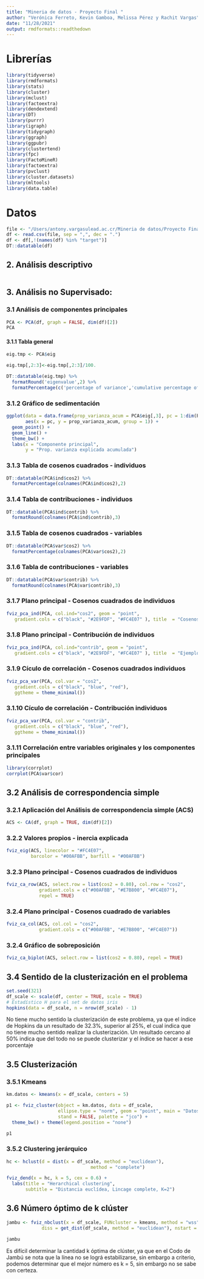 ```yaml
---
title: "Mineria de datos - Proyecto Final "
author: "Verónica Ferreto, Kevin Gamboa, Melissa Pérez y Rachit Vargas"
date: "11/28/2021"
output: rmdformats::readthedown
---
```


# Librerías

```r
library(tidyverse)
library(rmdformats)
library(stats)
library(cluster)
library(mclust)
library(factoextra)
library(dendextend)
library(DT)
library(purrr)
library(igraph)
library(tidygraph)
library(ggraph)
library(ggpubr)
library(clustertend)
library(fpc)
library(FactoMineR)
library(factoextra)
library(pvclust)
library(cluster.datasets)
library(mltools)
library(data.table)
```


# Datos 

```r

file <- "/Users/antony.vargasulead.ac.cr/Mineria de datos/Proyecto Final/Data/Heart.csv"
df <- read.csv(file, sep = ",", dec = ".")
df <- df[,!(names(df) %in% "target")]
DT::datatable(df)

```



## 2. Análisis descriptivo

```r


```


## 3. Análisis no Supervisado:

### 3.1 Análisis de componentes principales

```r

PCA <- PCA(df, graph = FALSE, dim(df)[2])
PCA

```

#### 3.1.1 Tabla general

```r
eig.tmp <- PCA$eig

eig.tmp[,2:3]<-eig.tmp[,2:3]/100.

DT::datatable(eig.tmp) %>% 
  formatRound('eigenvalue',2) %>% 
  formatPercentage(c('percentage of variance','cumulative percentage of variance'),2)

```
### 3.1.2 Gráfico de sedimentación

```r

ggplot(data = data.frame(prop_varianza_acum = PCA$eig[,3], pc = 1:dim(PCA$eig)[1]),
       aes(x = pc, y = prop_varianza_acum, group = 1)) +
  geom_point() +
  geom_line() +
  theme_bw() +
  labs(x = "Componente principal",
       y = "Prop. varianza explicada acumulada")

```

### 3.1.3 Tabla de cosenos cuadrados - individuos

```r

DT::datatable(PCA$ind$cos2) %>%
  formatPercentage(colnames(PCA$ind$cos2),2)

```
### 3.1.4 Tabla de contribuciones - individuos

```r

DT::datatable(PCA$ind$contrib) %>% 
  formatRound(colnames(PCA$ind$contrib),3)

```


### 3.1.5 Tabla de cosenos cuadrados - variables

```r

DT::datatable(PCA$var$cos2) %>% 
  formatPercentage(colnames(PCA$var$cos2),2)

```

### 3.1.6 Tabla de contribuciones - variables

```r

DT::datatable(PCA$var$contrib) %>% 
  formatRound(colnames(PCA$var$contrib),3)

```

### 3.1.7 Plano principal - Cosenos cuadrados de individuos

```r

fviz_pca_ind(PCA, col.ind="cos2", geom = "point",
   gradient.cols = c("black", "#2E9FDF", "#FC4E07" ), title  = "Cosenos cuadrados - individuos")

```


### 3.1.8 Plano principal - Contribución de individuos

```r

fviz_pca_ind(PCA, col.ind="contrib", geom = "point",
   gradient.cols = c("black", "#2E9FDF", "#FC4E07" ), title  = "Ejemplo 1 Contribución",repel = TRUE)

```



### 3.1.9 Cículo de correlación - Cosenos cuadrados individuos

```r

fviz_pca_var(PCA, col.var = "cos2",
   gradient.cols = c("black", "blue", "red"),
   ggtheme = theme_minimal())

```

### 3.1.10 Cículo de correlación - Contribución individuos

```r

fviz_pca_var(PCA, col.var = "contrib",
   gradient.cols = c("black", "blue", "red"),
   ggtheme = theme_minimal())

```
### 3.1.11 Correlación entre variables originales y los componentes principales

```r

library(corrplot)
corrplot(PCA$var$cor)

```


## 3.2 Análisis de correspondencia simple 

### 3.2.1 Aplicación del Análisis de correspondencia simple (ACS)

```r

ACS <- CA(df, graph = TRUE, dim(df)[2])

```


### 3.2.2 Valores propios - inercia explicada

```r

fviz_eig(ACS, linecolor = "#FC4E07", 
         barcolor = "#00AFBB", barfill = "#00AFBB")

```

### 3.2.3 Plano principal - Cosenos cuadrados de individuos

```r

fviz_ca_row(ACS, select.row = list(cos2 = 0.80), col.row = "cos2",
            gradient.cols = c("#00AFBB", "#E7B800", "#FC4E07"), 
            repel = TRUE)

```

### 3.2.4 Plano principal - Cosenos cuadrado de variables

```r

fviz_ca_col(ACS, col.col = "cos2", 
            gradient.cols = c("#00AFBB", "#E7B800", "#FC4E07"))

```

### 3.2.4 Gráfico de sobreposición

```r

fviz_ca_biplot(ACS, select.row = list(cos2 = 0.80), repel = TRUE)

```

## 3.4 Sentido de la clusterización en el problema

```r
set.seed(321)
df_scale <- scale(df, center = TRUE, scale = TRUE)
# Estadístico H para el set de datos iris
hopkins(data = df_scale, n = nrow(df_scale) - 1)
```

No tiene mucho sentido la clusterización de este problema, ya que el índice de Hopkins da un resultado de 32.3%, superior al 25%, el cual indica que no tiene mucho sentido realizar la clusterización. Un resultado cercano al 50% indica que del todo no se puede clusterizar y el índice se hacer a ese porcentaje


## 3.5 Clusterización

### 3.5.1 Kmeans

```r

km.datos <- kmeans(x = df_scale, centers = 5)

p1 <- fviz_cluster(object = km.datos, data = df_scale,
                   ellipse.type = "norm", geom = "point", main = "Datos iris",
                   stand = FALSE, palette = "jco") +
  theme_bw() + theme(legend.position = "none")

p1

```

### 3.5.2 Clustering jerárquico

```r

hc <- hclust(d = dist(x = df_scale, method = "euclidean"),
                               method = "complete")

fviz_dend(x = hc, k = 5, cex = 0.6) +
  labs(title = "Herarchical clustering",
       subtitle = "Distancia euclídea, Lincage complete, K=2")

```

## 3.6 Número óptimo de k clúster

```r

jambu <- fviz_nbclust(x = df_scale, FUNcluster = kmeans, method = "wss", k.max = 15, 
             diss = get_dist(df_scale, method = "euclidean"), nstart = 50)

jambu

```

Es difícil determinar la cantidad k óptima de clúster, ya que en el Codo de Jambú se nota que la línea no se lográ estabilizarse, sin embargo a criterio, podemos determinar que el mejor número es k = 5, sin embargo no se sabe con certeza.


